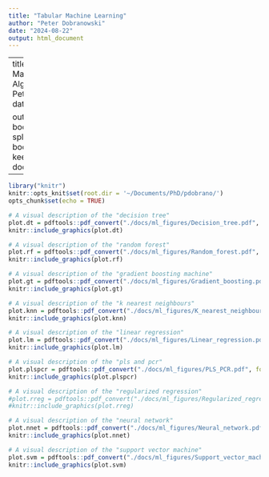 ```yaml
---
title: "Tabular Machine Learning"
author: "Peter Dobranowski"
date: "2024-08-22"
output: html_document
---
```

---
title: "Tabular Machine Learning Algorithms"
Author: Peter Dobranowski
date: "`r Sys.Date()`"

output: 
  bookdown::gitbook:
    split_by: section
  bookdown::pdf_book:
    keep_tex: no
documentclass: book
---


```r
library("knitr")
knitr::opts_knit$set(root.dir = '~/Documents/PhD/pdobrano/')
opts_chunk$set(echo = TRUE)
```

```r
# A visual description of the "decision tree"
plot.dt = pdftools::pdf_convert("./docs/ml_figures/Decision_tree.pdf", format = "png", pages = 1, filenames = "./docs/ml_figures/Decision_tree.png")
knitr::include_graphics(plot.dt)
```

```r
# A visual description of the "random forest"
plot.rf = pdftools::pdf_convert("./docs/ml_figures/Random_forest.pdf", format = "png", pages = 1, filenames = "./docs/ml_figures/Random_forest.png")
knitr::include_graphics(plot.rf)
```

```r
# A visual description of the "gradient boosting machine"
plot.gt = pdftools::pdf_convert("./docs/ml_figures/Gradient_boosting.pdf", format = "png", pages = 1, filenames = "./docs/ml_figures/Gradient_boosting.png")
knitr::include_graphics(plot.gt)
```

```r
# A visual description of the "k nearest neighbours"
plot.knn = pdftools::pdf_convert("./docs/ml_figures/K_nearest_neighbour.pdf", format = "png", pages = 1, filenames = "./docs/ml_figures/K_nearest_neighbour.png")
knitr::include_graphics(plot.knn)
```

```r
# A visual description of the "linear regression"
plot.lm = pdftools::pdf_convert("./docs/ml_figures/Linear_regression.pdf", format = "png", pages = 1, filenames = "./docs/ml_figures/Linear_regression.png")
knitr::include_graphics(plot.lm)

```

```r
# A visual description of the "pls and pcr"
plot.plspcr = pdftools::pdf_convert("./docs/ml_figures/PLS_PCR.pdf", format = "png", pages = 1, filenames = "./docs/ml_figures/PLS_PCR.png")
knitr::include_graphics(plot.plspcr)
```

```r
# A visual description of the "regularized regression"
#plot.rreg = pdftools::pdf_convert("./docs/ml_figures/Regularized_regression.pdf", format = "png", pages = 1, filenames = "./docs/ml_figures/Regularized_regression.png")
#knitr::include_graphics(plot.rreg)
```

```r
# A visual description of the "neural network"
plot.nnet = pdftools::pdf_convert("./docs/ml_figures/Neural_network.pdf", format = "png", pages = 1, filenames = "./docs/ml_figures/Neural_network.png")
knitr::include_graphics(plot.nnet)
```

```r
# A visual description of the "support vector machine"
plot.svm = pdftools::pdf_convert("./docs/ml_figures/Support_vector_machine.pdf", format = "png", pages = 1, filenames = "./docs/ml_figures/Support_vector_machine.png")
knitr::include_graphics(plot.svm)
```

